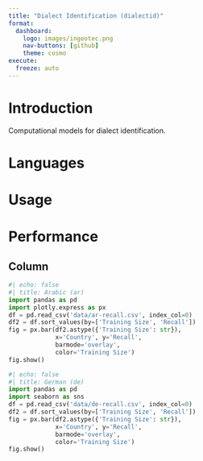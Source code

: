```yaml
--- 
title: "Dialect Identification (dialectid)"
format: 
  dashboard:
    logo: images/ingeotec.png
    nav-buttons: [github]
    theme: cosmo
execute:
  freeze: auto    
---
```


# Introduction

Computational models for dialect identification.

# Languages

# Usage

# Performance

## Column {.tabset}

<!-- ```{python}
#| echo: false
#| title: Arabic (ar)
import pandas as pd
import seaborn as sns
df = pd.read_csv('data/ar-recall.csv', index_col=0)
df2 = df.sort_values(by=['Training Size', 'Recall'])
fig = sns.relplot(df2, x='Country', y='Recall', hue='Training Size')
fig.set(xticklabels=[])
``` -->

```python
#| echo: false
#| title: Arabic (ar)
import pandas as pd
import plotly.express as px
df = pd.read_csv('data/ar-recall.csv', index_col=0)
df2 = df.sort_values(by=['Training Size', 'Recall'])
fig = px.bar(df2.astype({'Training Size': str}),
             x='Country', y='Recall',
             barmode='overlay', 
             color='Training Size')
fig.show()
```

```python
#| echo: false
#| title: German (de)
import pandas as pd
import seaborn as sns
df = pd.read_csv('data/de-recall.csv', index_col=0)
df2 = df.sort_values(by=['Training Size', 'Recall'])
fig = px.bar(df2.astype({'Training Size': str}),
             x='Country', y='Recall',
             barmode='overlay', 
             color='Training Size')
fig.show()
```
